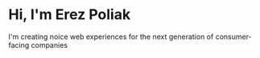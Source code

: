 # Hi, I'm Erez Poliak

I'm creating noice web experiences for the next generation of consumer-facing companies
